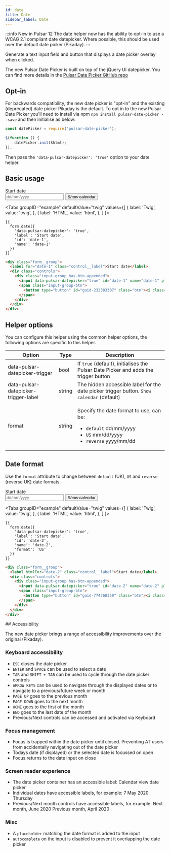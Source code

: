 ```yaml
---
id: date
title: Date
sidebar_label: Date
---
```



:::info New in Pulsar 12
The date helper now has the ability to opt-in to use a WCAG 2.1 compliant date datepicker. Where possible, this should be used over the default date picker (Pikaday).
:::

Generate a text input field and button that displays a date picker overlay when clicked.

The new Pulsar Date Picker is built on top of the jQuery UI datepicker. You can find more details in the [Pulsar Date Picker GitHub repo](https://github.com/jadu/pulsar-date-picker)

## Opt-in

For backwards compatibility, the new date picker is "opt-in" and the existing (deprecated) date picker Pikaday is the default. To opt in to the new Pulsar Date Picker you'll need to install via npm `npm install pulsar-date-picker --save` and then initialise as below:

```js
const datePicker = require('pulsar-date-picker');

$(function () {
    datePicker.init($html);
});
```

Then pass the `'data-pulsar-datepicker': 'true'` option to your date helper.

## Basic usage

<div className="d-example">
  <div className="form__group">
    <label htmlFor="date-1" className="control__label">Start date</label>
    <div className="controls">
      <div className="input-group has-btn-appended">
        <input data-pulsar-datepicker="true" id="date-1" name="date-1" placeholder="dd/mm/yyyy" data-pulsar-datepicker-trigger="guid-232383307" type="text" className="form__control" />
        <span className="input-group-btn">
          <button type="button" id="guid-232383307" className="btn"><i className="icon-calendar"><span className="hide">Show calendar</span></i></button>
        </span>
      </div>
    </div>
  </div>
</div>

<Tabs
  groupID="example"
  defaultValue="twig"
  values={[
    { label: 'Twig', value: 'twig', },
    { label: 'HTML', value: 'html', },
  ]
}>
<TabItem value="twig">

```twig {3}
{{
  form.date({
    'data-pulsar-datepicker': 'true',
    'label': 'Start date',
    'id': 'date-1',
    'name': 'date-1'
  })
}}
```

</TabItem>
<TabItem value="html">

```html
<div class="form__group">
  <label for="date-1" class="control__label">Start date</label>
  <div class="controls">
    <div class="input-group has-btn-appended">
      <input data-pulsar-datepicker="true" id="date-1" name="date-1" placeholder="dd/mm/yyyy" data-pulsar-datepicker-trigger="guid-232383307" type="text" class="form__control" />
      <span class="input-group-btn">
        <button type="button" id="guid-232383307" class="btn"><i class="icon-calendar"><span class="hide">Show calendar</span></i></button>
      </span>
    </div>
  </div>
</div>
```

</TabItem>
</Tabs>

## Helper options

You can configure this helper using the common helper options, the following options are specific to this helper.

| Option | Type | Description |
| ------ | ---- | ----------- |
| data-pulsar-datepicker-trigger | bool | If `true` (default), initialises the Pulsar Date Picker and adds the trigger button |
| data-pulsar-datepicker-trigger-label | string | The hidden accessible label for the date picker trigger button. `Show calendar` (default) |
| format | string | <p>Specify the date format to use, can be:</p><ul><li>`default` dd/mm/yyyy</li><li>`US` mm/dd/yyyy</li><li>`reverse` yyyy/mm/dd</li></ul> |

## Date format

Use the `format` attribute to change between `default` (UK), `US` and `reverse` (reverse UK) date formats.

<div className="d-example">
  <div className="form__group">
    <label htmlFor="date-2" className="control__label">Start date</label>
    <div className="controls">
      <div className="input-group has-btn-appended">
        <input data-pulsar-datepicker="true" id="date-2" name="date-2" placeholder="dd/mm/yyyy" data-pulsar-datepicker-format="US" data-pulsar-datepicker-trigger="guid-774268350" type="text" className="form__control" />
        <span className="input-group-btn">
          <button type="button" id="guid-774268350" className="btn"><i className="icon-calendar"><span className="hide">Show calendar</span></i></button>
        </span>
      </div>
    </div>
  </div>
</div>

<Tabs
  groupID="example"
  defaultValue="twig"
  values={[
    { label: 'Twig', value: 'twig', },
    { label: 'HTML', value: 'html', },
  ]
}>
<TabItem value="twig">

```twig {7}
{{
  form.date({
    'data-pulsar-datepicker': 'true',
    'label': 'Start date',
    'id': 'date-2',
    'name': 'date-2',
    'format': 'US'
  })
}}
```

</TabItem>
<TabItem value="html">

```html
<div class="form__group">
  <label htmlFor="date-2" class="control__label">Start date</label>
  <div class="controls">
    <div class="input-group has-btn-appended">
      <input data-pulsar-datepicker="true" id="date-2" name="date-2" placeholder="dd/mm/yyyy" data-pulsar-datepicker-format="US" data-pulsar-datepicker-trigger="guid-774268350" type="text" class="form__control" />
      <span class="input-group-btn">
        <button type="button" id="guid-774268350" class="btn"><i class="icon-calendar"><span class="hide">Show calendar</span></i></button>
      </span>
    </div>
  </div>
</div>
```

</TabItem>
</Tabs>

## Accessibility

The new date picker brings a range of accessibility improvements over the original (Pikaday).

### Keyboard accessibility

* `ESC` closes the date picker
* `ENTER` and `SPACE` can be used to select a date
* `TAB` and `SHIFT + TAB` can be used to cycle through the date picker controls
* `ARROW KEYS` can be used to navigate through the displayed dates or to navigate to a previous/future week or month
* `PAGE UP` goes to the previous month
* `PAGE DOWN` goes to the next month
* `HOME` goes to the first of the month
* `END` goes to the last date of the month
* Previous/Next controls can be accessed and activated via Keyboard

### Focus management

* Focus is trapped within the date picker until closed. Preventing AT users from accidentally navigating out of the date picker
* Todays date (if displayed) or the selected date is focussed on open
* Focus returns to the date input on close

### Screen reader experience

* The date picker container has an accessible label: Calendar view date picker
* Individual dates have accessible labels, for example: 7 May 2020 Thursday
* Previous/Next month controls have accessible labels, for example: Next month, June 2020 Previous month, April 2020

### Misc

* A `placeholder` matching the date format is added to the input
* `autocomplete` on the input is disabled to prevent it overlapping the date picker
